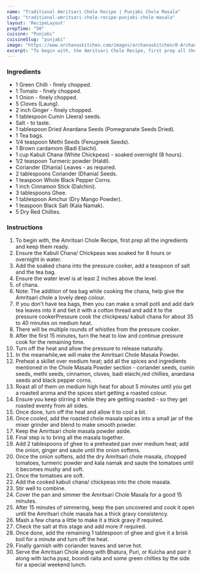 ---
name: "Traditional Amritsari Chole Recipe | Punjabi Chole Masala"
slug: "traditional-amritsari-chole-recipe-punjabi-chole-masala"
layout: 'RecipeLayout'
prepTime: "50"
cuisine: "Punjabi"
cuisineSlug: "punjabi"
image: "https://www.archanaskitchen.com/images/archanaskitchen/0-Archanas-Kitchen-Recipes/2020/Amritsari_Chole_Masala_Recipe_Punjabi_Chole_Masala_Chana_Masala_4_1600.jpg"
excerpt: "To begin with, the Amritsari Chole Recipe, first prep all the ingredients and keep them ready"
---

### Ingredients

- 1 Green Chilli - finely chopped.
- 1 Tomato - finely chopped.
- 1 Onion - finely chopped.
- 5 Cloves (Laung).
- 2 inch Ginger - finely chopped.
- 1 tablespoon Cumin (Jeera) seeds.
- Salt - to taste.
- 1 tablespoon Dried Anardana Seeds (Pomegranate Seeds Dried).
- 1 Tea bags.
- 1/4 teaspoon Methi Seeds (Fenugreek Seeds).
- 1 Brown cardamom (Badi Elaichi).
- 1 cup Kabuli Chana (White Chickpeas) - soaked overnight (8 hours).
- 1/2 teaspoon Turmeric powder (Haldi).
- Coriander (Dhania) Leaves - as required.
- 2 tablespoons Coriander (Dhania) Seeds.
- 1 teaspoon Whole Black Pepper Corns.
- 1 inch Cinnamon Stick (Dalchini).
- 3 tablespoons Ghee.
- 1 tablespoon Amchur (Dry Mango Powder).
- 1 teaspoon Black Salt (Kala Namak).
- 5 Dry Red Chillies.

### Instructions

1. To begin with, the Amritsari Chole Recipe, first prep all the ingredients and keep them ready.
1. Ensure the Kabuli Chana/ Chickpeas was soaked for 8 hours or overnight in water.
1. Add the soaked chana into the pressure cooker, add a teaspoon of salt and the tea bag.
1. Ensure the water level is at least 2 inches above the level.
1. of chana.
1. Note: The addition of tea bag while cooking the chana, help give the Amritsari chole a lovely deep colour.
1. If you don't have tea bags, then you can make a small potli and add dark tea leaves into it and tiet it with a cotton thread and add it to the pressure cookerPressure cook the chickpeas/ kabuli chana for about 35 to 40 minutes on medium heat.
1. There will be multiple rounds of whistles from the pressure cooker.
1. After the first 15 minutes, turn the heat to low and continue pressure cook for the remaining time.
1. Turn off the heat and allow the pressure to release naturally.
1. In the meanwhile,we will make the Amritsari Chole Masala Powder.
1. Preheat a skillet over medium heat; add all the spices and ingredients mentioned in the Chole Masala Powder section - coriander seeds, cumin seeds, methi seeds, cinnamon, cloves, badi elaichi,red chillies, anardana seeds and black pepper corns.
1. Roast all of them on medium high heat for about 5 minutes until you get a roasted aroma and the spices start getting a roasted colour.
1. Ensure you keep stirring it while they are getting roasted - so they get roasted eventy from all sides.
1. Once done, turn off the heat and allow it to cool a bit.
1. Once cooled, add the roasted chole masala spices into a small jar of the mixer grinder and blend to make smooth powder.
1. Keep the Amritsari chole masala powder aside.
1. Final step is to bring all the masala together.
1. Add 2 tablespoons of ghee to a preheated pan over medium heat; add the onion, ginger and saute until the onion softens.
1. Once the onion softens, add the dry Amritsari chole masala, chopped tomatoes, turmeric powder and kala namak and saute the tomatoes until it becomes mushy and soft.
1. Once the tomatoes are soft.
1. Add the cooked kabuli chana/ chickpeas into the chole masala.
1. Stir well to combine.
1. Cover the pan and simmer the Amritsari Chole Masala for a good 15 minutes.
1. After 15 minutes of simmering, keep the pan uncovered and cook it open until the Amritsari chole masala has a thick gravy consistency.
1. Mash a few chana a little to make it a thick gravy if required.
1. Check the salt at this stage and add more if required.
1. Once done, add the remaining 1 tablespoon of ghee and give it a brisk boil for a minute and turn off the heat.
1. Finally garnish with coriander leaves and serve hot.
1. Serve the Amritsari Chole along with Bhatura, Puri, or Kulcha and pair it along with lacha pyaz, boondi raita and some green chillies by the side for a special weekend lunch.
